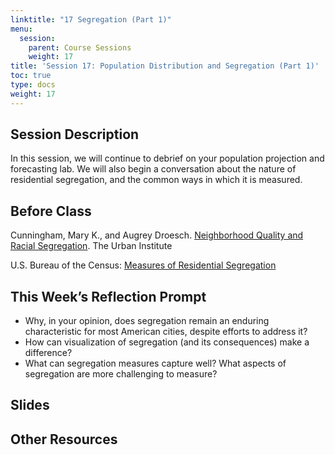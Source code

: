 ```yaml
---
linktitle: "17 Segregation (Part 1)"
menu:
  session:
    parent: Course Sessions
    weight: 17
title: 'Session 17: Population Distribution and Segregation (Part 1)'
toc: true
type: docs
weight: 17
---
```


## Session Description

In this session, we will continue to debrief on your population projection and forecasting lab. We will also begin a conversation about the nature of residential segregation, and the common ways in which it is measured.

## Before Class

Cunningham, Mary K., and Augrey Droesch. [Neighborhood Quality and Racial Segregation](https://uofi.box.com/s/vwuk8s7ys53bgddv3buio7jhjgg13sgy). The Urban Institute

U.S. Bureau of the Census: [Measures of Residential Segregation](https://uofi.box.com/s/lrfcfiod757p8paph9u4w0tq8hrs1tsq)

## This Week's Reflection Prompt

- Why, in your opinion, does segregation remain an enduring characteristic for most American cities, despite efforts to address it?
- How can visualization of segregation (and its consequences) make a difference?
- What can segregation measures capture well? What aspects of segregation are more challenging to measure?

## Slides

## Other Resources
